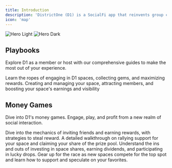 ```yaml
---
title: Introduction
description: 'DistrictOne (D1) is a SocialFi app that reinvents group chats with engaging money games. It allows the community to earn with social interaction and enables projects/influencers to gain visibility and traction and monetize their groups.'
icon: 'map'
---
```


<img
  className="block dark:hidden"
  src="/images/hero.svg"
  alt="Hero Light"
/>
<img
  className="hidden dark:block"
  src="/images/hero.svg"
  alt="Hero Dark"
/>

## Playbooks

Explore D1 as a member or host with our comprehensive guides to make the most out of your experience.

<CardGroup cols={2}>
  <Card
    title="For Space Members"
    icon="users-rays"
    href="https://mintlify.com/docs/quickstart"
  >
    Learn the ropes of engaging in D1 spaces, collecting gems, and maximizing rewards.
  </Card>
  <Card
    title="For Space Hosts"
    icon="user-hair-buns"
    href="https://mintlify.com/docs/development"
  >
    Creating and managing your space, attracting members, and boosting your space's earnings and visibility
  </Card>
</CardGroup>

## Money Games

Dive into D1's money games. Engage, play, and profit from a new realm of social interaction.

<CardGroup cols={2}>
  <Card
    title="Linkup"
    icon="people-line"
    href="https://mintlify.com/docs/settings/global"
  >
      Dive into the mechanics of inviting friends and earning rewards, with strategies to steal reward.
  </Card>
  <Card
    title="Rally"
    icon="hand-back-fist"
    href="https://mintlify.com/docs/api-playground/openapi"
  >
      A detailed walkthrough on rallying support for your space and claiming your share of the prize pool.
  </Card>
  <Card
    title="Space Share"
    icon="arrow-trend-up"
    href="https://mintlify.com/docs/components/accordion"
  >
      Understand the ins and outs of investing in space shares, earning dividends, and participating in lucky drops.
  </Card>
  <Card
    title="Space Sprint"
    icon="flag-checkered"
    href="https://mintlify.com/customers"
  >
      Gear up for the race as new spaces compete for the top spot and learn how to support and speculate on your favorites.
  </Card>
</CardGroup>
